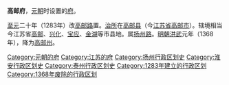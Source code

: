 '''高邮府'''，[[元朝|元朝]]时设置的[[府_(行政区划)|府]]。

[[至元_(忽必烈)|至元]]二十年（1283年）改[[高邮路|高邮路]]置。[[治所|治所]]在[[高邮县|高邮县]]（今[[江苏省|江苏省]][[高邮市|高邮市]]）。辖境相当今江苏省[[高邮市|高邮]]、[[兴化市|兴化]]、[[宝应县|宝应]]、[[金湖县|金湖]]等市县地。属[[扬州路|扬州路]]。[[明朝|明朝]][[洪武|洪武]]元年（1368年），降为[[高邮州|高邮州]]。 

{{元朝行政区划|nocat}}
{{元朝行政区划小作品}}
[[Category:元朝的府|Category:元朝的府]]
[[Category:江苏的府|Category:江苏的府]]
[[Category:扬州行政区划史|Category:扬州行政区划史]]
[[Category:淮安行政区划史|Category:淮安行政区划史]]
[[Category:泰州行政区划史|Category:泰州行政区划史]]
[[Category:1283年建立的行政区划|Category:1283年建立的行政区划]]
[[Category:1368年废除的行政区划|Category:1368年废除的行政区划]]